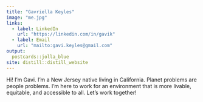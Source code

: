 ```yaml
---
title: "Gavriella Keyles"
image: "me.jpg"
links:
  - label: LinkedIn
    url: "https://linkedin.com/in/gavik"
  - label: Email
    url: "mailto:gavi.keyles@gmail.com"
output:
  postcards::jolla_blue
site: distill::distill_website
---
```

 
Hi! I'm Gavi. I'm a New Jersey native living in California. Planet problems are people problems. I'm here to work for an environment that is more livable, equitable, and accessible to all. Let's work together!

